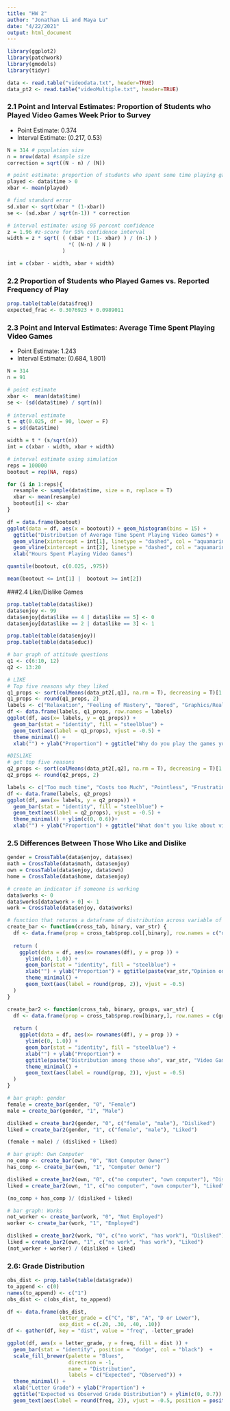 ```yaml
---
title: "HW 2"
author: "Jonathan Li and Maya Lu"
date: "4/22/2021"
output: html_document
---
```


```r
library(ggplot2)
library(patchwork)
library(gmodels)
library(tidyr)

data <- read.table("videodata.txt", header=TRUE)
data_pt2 <- read.table("videoMultiple.txt", header=TRUE)
```

### 2.1 Point and Interval Estimates: Proportion of Students who Played Video Games Week Prior to Survey

* Point Estimate: 0.374
* Interval Estimate: (0.217, 0.53)
```r
N = 314 # population size
n = nrow(data) #sample size
correction = sqrt((N - n) / (N))

# point estimate: proportion of students who spent some time playing games
played <- data$time > 0
xbar <- mean(played)

# find standard error
sd.xbar <- sqrt(xbar * (1-xbar))
se <- (sd.xbar / sqrt(n-1)) * correction

# interval estimate: using 95 percent confidence
z = 1.96 #z-score for 95% confidence interval
width = z * sqrt( ( (xbar * (1- xbar) ) / (n-1) )
                    *( (N-n) / N )
                  )

int = c(xbar - width, xbar + width)
```

### 2.2 Proportion of Students who Played Games vs. Reported Frequency of Play

```r
prop.table(table(data$freq))
expected_frac <- 0.3076923 + 0.0989011
```


### 2.3 Point and Interval Estimates: Average Time Spent Playing Video Games

* Point Estimate: 1.243
* Interval Estimate: (0.684, 1.801)

```r
N = 314
n = 91

# point estimate
xbar <-  mean(data$time)
se <- (sd(data$time) / sqrt(n))
  
# interval estimate
t = qt(0.025, df = 90, lower = F)
s = sd(data$time)

width = t * (s/sqrt(n)) 
int = c(xbar - width, xbar + width)

# interval estimate using simulation
reps = 100000
bootout = rep(NA, reps)

for (i in 1:reps){
  resample <- sample(data$time, size = n, replace = T)
  xbar <- mean(resample)
  bootout[i] <- xbar
}

df = data.frame(bootout)
ggplot(data = df, aes(x = bootout)) + geom_histogram(bins = 15) +
  ggtitle("Distribution of Average Time Spent Playing Video Games") +
  geom_vline(xintercept = int[1], linetype = "dashed", col = "aquamarine3") +
  geom_vline(xintercept = int[2], linetype = "dashed", col = "aquamarine3") +
  xlab("Hours Spent Playing Video Games")

quantile(bootout, c(0.025, .975))

mean(bootout <= int[1] |  bootout >= int[2])
```


###2.4 Like/Dislike Games

```r
prop.table(table(data$like))
data$enjoy <- 99
data$enjoy[data$like == 4 | data$like == 5] <- 0
data$enjoy[data$like == 2 | data$like == 3] <- 1

prop.table(table(data$enjoy))
prop.table(table(data$educ))

# bar graph of attitude questions
q1 <- c(6:10, 12)
q2 <- 13:20

# LIKE
# Top five reasons why they liked 
q1_props <- sort(colMeans(data_pt2[,q1], na.rm = T), decreasing = T)[1:5]
q1_props <- round(q1_props, 2)
labels <- c("Relaxation", "Feeling of Mastery", "Bored", "Graphics/Realism", "Mental Challenge")
df <- data.frame(labels, q1_props, row.names = labels)
ggplot(df, aes(x= labels, y = q1_props)) + 
  geom_bar(stat = "identity", fill = "steelblue") +
  geom_text(aes(label = q1_props), vjust = -0.5) +
  theme_minimal() +
  xlab("") + ylab("Proportion") + ggtitle("Why do you play the games you checked above?")

#DISLIKE
# get top five reasons
q2_props <- sort(colMeans(data_pt2[,q2], na.rm = T), decreasing = T)[1:5]
q2_props <- round(q2_props, 2)

labels <- c("Too much time", "Costs too Much", "Pointless", "Frustrating", "Too many rules")
df <- data.frame(labels, q2_props)
ggplot(df, aes(x= labels, y = q2_props)) + 
  geom_bar(stat = "identity", fill = "steelblue") +
  geom_text(aes(label = q2_props), vjust = -0.5) +
  theme_minimal() + ylim(c(0, 0.6))+
  xlab("") + ylab("Proportion") + ggtitle("What don't you like about video games?")
```



### 2.5 Differences Between Those Who Like and Dislike
``` r
gender = CrossTable(data$enjoy, data$sex)
math = CrossTable(data$math, data$enjoy)
own = CrossTable(data$enjoy, data$own)
home = CrossTable(data$home, data$enjoy)

# create an indicator if someone is working
data$works <- 0
data$works[data$work > 0] <- 1
work = CrossTable(data$enjoy, data$works)
```



```r
# function that returns a dataframe of distribution across variable of interest
create_bar <- function(cross_tab, binary, var_str) {
  df <- data.frame(prop = cross_tab$prop.col[,binary], row.names = c("disliked", "liked", "NA"))
  
  return (
    ggplot(data = df, aes(x= rownames(df), y = prop )) + 
      ylim(c(0, 1.0)) +
      geom_bar(stat = "identity", fill = "steelblue") + 
      xlab("") + ylab("Proportion") + ggtitle(paste(var_str,"Opinion on Video Games")) +
      theme_minimal() +  
      geom_text(aes(label = round(prop, 2)), vjust = -0.5) 
  )
}

create_bar2 <- function(cross_tab, binary, groups, var_str) {
  df <- data.frame(prop = cross_tab$prop.row[binary,], row.names = c(groups[1], groups[2]))
  
  return (
    ggplot(data = df, aes(x= rownames(df), y = prop )) + 
      ylim(c(0, 1.0)) +
      geom_bar(stat = "identity", fill = "steelblue") + 
      xlab("") + ylab("Proportion") + 
      ggtitle(paste("Distribution among those who", var_str, "Video Games")) +
      theme_minimal() +  
      geom_text(aes(label = round(prop, 2)), vjust = -0.5) 
  )
}

# bar graph: gender
female = create_bar(gender, "0", "Female")
male = create_bar(gender, "1", "Male")

disliked = create_bar2(gender, "0", c("female", "male"), "Disliked")
liked = create_bar2(gender, "1", c("female", "male"), "Liked")

(female + male) / (disliked + liked)

# bar graph: Own Computer
no_comp <- create_bar(own, "0", "Not Computer Owner")
has_comp <- create_bar(own, "1", "Computer Owner")

disliked = create_bar2(own, "0", c("no computer", "own computer"), "Disliked")
liked = create_bar2(own, "1", c("no computer", "own computer"), "Liked")

(no_comp + has_comp )/ (disliked + liked)

# bar graph: Works
not_worker <- create_bar(work, "0", "Not Employed")
worker <- create_bar(work, "1", "Employed")

disliked = create_bar2(work, "0", c("no work", "has work"), "Disliked")
liked = create_bar2(own, "1", c("no work", "has work"), "Liked")
(not_worker + worker) / (disliked + liked)
```

### 2.6: Grade Distribution

```r
obs_dist <- prop.table(table(data$grade))
to_append <- c(0)
names(to_append) <- c("1")
obs_dist <- c(obs_dist, to_append)

df <- data.frame(obs_dist, 
                 letter_grade = c("C", "B", "A", "D or Lower"),
                 exp_dist = c(.20, .30, .40, .10))
df <- gather(df, key = "dist", value = "freq", -letter_grade)

ggplot(df, aes(x = letter_grade, y = freq, fill = dist )) + 
  geom_bar(stat = "identity", position = "dodge", col = "black")  +
  scale_fill_brewer(palette = "Blues", 
                    direction = -1, 
                    name = "Distribution", 
                    labels = c("Expected", "Observed")) + 
  theme_minimal() +
  xlab("Letter Grade") + ylab("Proportion") + 
  ggtitle("Expected vs Observed Grade Distribution") + ylim(c(0, 0.7)) + 
  geom_text(aes(label = round(freq, 2)), vjust = -0.5, position = position_dodge(0.9)) 


```
















